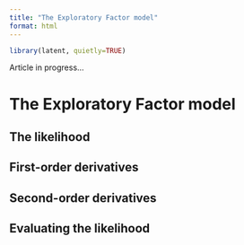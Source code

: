 ```yaml
---
title: "The Exploratory Factor model"
format: html
---
```


```r
library(latent, quietly=TRUE)
```

Article in progress...

# The Exploratory Factor model


## The likelihood


## First-order derivatives


## Second-order derivatives


## Evaluating the likelihood





